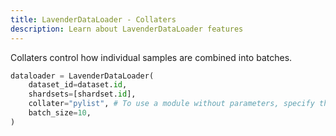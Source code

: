 ```yaml
---
title: LavenderDataLoader - Collaters
description: Learn about LavenderDataLoader features
---
```



Collaters control how individual samples are combined into batches.

```python
dataloader = LavenderDataLoader(
    dataset_id=dataset.id,
    shardsets=[shardset.id],
    collater="pylist", # To use a module without parameters, specify the module name only
    batch_size=10,
)
```
